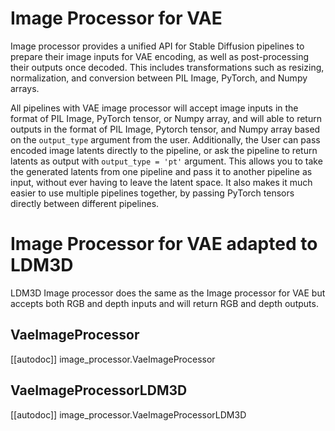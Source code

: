 <!--Copyright 2023 The HuggingFace Team. All rights reserved.

Licensed under the Apache License, Version 2.0 (the "License"); you may not use this file except in compliance with
the License. You may obtain a copy of the License at

http://www.apache.org/licenses/LICENSE-2.0

Unless required by applicable law or agreed to in writing, software distributed under the License is distributed on
an "AS IS" BASIS, WITHOUT WARRANTIES OR CONDITIONS OF ANY KIND, either express or implied. See the License for the
specific language governing permissions and limitations under the License.
-->

# Image Processor for VAE

Image processor provides a unified API for Stable Diffusion pipelines to prepare their image inputs for VAE encoding, as well as post-processing their outputs once decoded. This includes transformations such as resizing, normalization, and conversion between PIL Image, PyTorch, and Numpy arrays. 

All pipelines with VAE image processor will accept image inputs in the format of PIL Image, PyTorch tensor, or Numpy array, and will able to return outputs in the format of PIL Image, Pytorch tensor, and Numpy array based on the `output_type` argument from the user. Additionally, the User can pass encoded image latents directly to the pipeline, or ask the pipeline to return latents as output with `output_type = 'pt'` argument. This allows you to take the generated latents from one pipeline and pass it to another pipeline as input, without ever having to leave the latent space. It also makes it much easier to use multiple pipelines together, by passing PyTorch tensors directly between different pipelines. 


# Image Processor for VAE adapted to LDM3D

LDM3D Image processor does the same as the Image processor for VAE but accepts both RGB and depth inputs and will return RGB and depth outputs. 



## VaeImageProcessor

[[autodoc]] image_processor.VaeImageProcessor


## VaeImageProcessorLDM3D

[[autodoc]] image_processor.VaeImageProcessorLDM3D